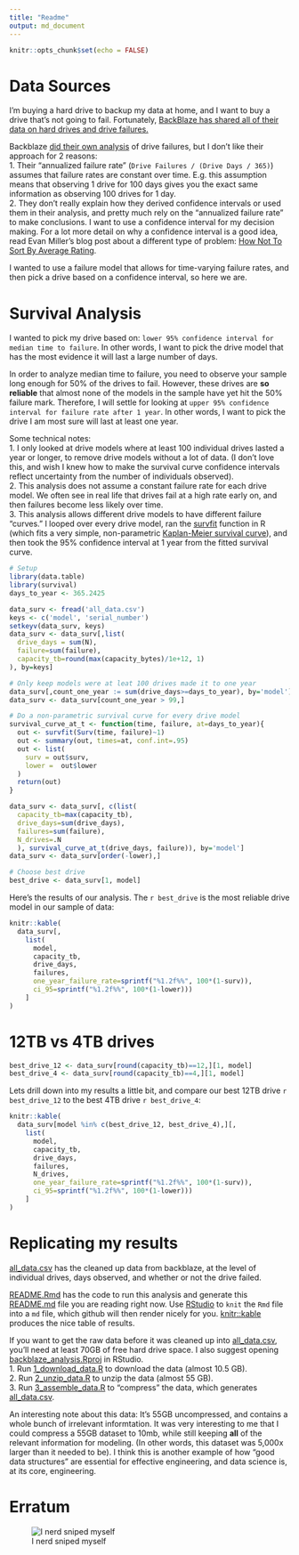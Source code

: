```yaml
---
title: "Readme"
output: md_document
---
```


```r
knitr::opts_chunk$set(echo = FALSE)
```

# Data Sources
I'm buying a hard drive to backup my data at home, and I want to buy a drive that's not going to fail.  Fortunately, [BackBlaze has shared all of their data on hard drives and drive failures.](https://www.backblaze.com/b2/hard-drive-test-data.html#downloading-the-raw-hard-drive-test-data) 

Backblaze [did their own analysis](https://www.backblaze.com/blog/backblaze-hard-drive-stats-q1-2020/) of drive failures, but I don't like their approach for 2 reasons:    
1. Their "annualized failure rate" (`Drive Failures / (Drive Days / 365)`) assumes that failure rates are constant over time.  E.g. this assumption means that observing 1 drive for 100 days gives you the exact same information as observing 100 drives for 1 day.    
2. They don't really explain how they derived confidence intervals or used them in their analysis, and pretty much rely on the "annualized failure rate" to make conclusions.  I want to use a confidence interval for my decision making. For a lot more detail on why a confidence interval is a good idea, read Evan Miller's blog post about a different type of problem: [How Not To Sort By Average Rating](https://www.evanmiller.org/how-not-to-sort-by-average-rating.html).    


I wanted to use a failure model that allows for time-varying failure rates, and then pick a drive based on a confidence interval, so here we are.

# Survival Analysis

I wanted to pick my drive based on: `lower 95% confidence interval for median time to failure`.  In other words, I want to pick the drive model that has the most evidence it will last a large number of days.

In order to analyze median time to failure, you need to observe your sample long enough for 50% of the drives to fail.  However, these drives are **so reliable** that almost none of the models in the sample have yet hit the 50% failure mark.  Therefore, I will settle for looking at `upper 95% confidence interval for failure rate after 1 year`.  In other words, I want to pick the drive I am most sure will last at least one year.

Some technical notes:    
1. I only looked at drive models where at least 100 individual drives lasted a year or longer, to remove drive models without a lot of data.  (I don't love this, and wish I knew how to make the survival curve confidence intervals reflect uncertainty from the number of individuals observed).    
2. This analysis does not assume a constant failure rate for each drive model.  We often see in real life that drives fail at a high rate early on, and then failures become less likely over time.    
3. This analysis allows different drive models to have different failure "curves."  I looped over every drive model, ran the [survfit](https://www.rdocumentation.org/packages/survival/versions/2.11-4/topics/survfit) function in R (which fits a very simple, non-parametric [Kaplan-Meier survival curve](https://en.wikipedia.org/wiki/Kaplan%E2%80%93Meier_estimator)), and then took the 95% confidence interval at 1 year from the fitted survival curve.    

```r
# Setup
library(data.table)
library(survival)
days_to_year <- 365.2425

data_surv <- fread('all_data.csv')
keys <- c('model', 'serial_number')
setkeyv(data_surv, keys)
data_surv <- data_surv[,list(
  drive_days = sum(N),
  failure=sum(failure),
  capacity_tb=round(max(capacity_bytes)/1e+12, 1)
), by=keys]

# Only keep models were at leat 100 drives made it to one year
data_surv[,count_one_year := sum(drive_days>=days_to_year), by='model']
data_surv <- data_surv[count_one_year > 99,]

# Do a non-parametric survival curve for every drive model
survival_curve_at_t <- function(time, failure, at=days_to_year){
  out <- survfit(Surv(time, failure)~1)
  out <- summary(out, times=at, conf.int=.95)
  out <- list(
    surv = out$surv,
    lower =  out$lower
  )
  return(out)
}

data_surv <- data_surv[, c(list(
  capacity_tb=max(capacity_tb), 
  drive_days=sum(drive_days),
  failures=sum(failure),
  N_drives=.N
  ), survival_curve_at_t(drive_days, failure)), by='model']
data_surv <- data_surv[order(-lower),]

# Choose best drive
best_drive <- data_surv[1, model]
```

Here's the results of our analysis.  The `r best_drive` is the most reliable drive model in our sample of data:
```r
knitr::kable(
  data_surv[,
    list(
      model, 
      capacity_tb, 
      drive_days,
      failures,
      one_year_failure_rate=sprintf("%1.2f%%", 100*(1-surv)),
      ci_95=sprintf("%1.2f%%", 100*(1-lower)))
    ]
)
```

# 12TB vs 4TB drives

```r
best_drive_12 <- data_surv[round(capacity_tb)==12,][1, model]
best_drive_4 <- data_surv[round(capacity_tb)==4,][1, model]
```

Lets drill down into my results a little bit, and compare our best 12TB drive `r best_drive_12` to the best 4TB drive `r best_drive_4`:

```r
knitr::kable(
  data_surv[model %in% c(best_drive_12, best_drive_4),][,
    list(
      model, 
      capacity_tb, 
      drive_days,
      failures,
      N_drives,
      one_year_failure_rate=sprintf("%1.2f%%", 100*(1-surv)),
      ci_95=sprintf("%1.2f%%", 100*(1-lower)))
    ]
)
```

# Replicating my results
[all_data.csv](all_data.csv) has the cleaned up data from backblaze, at the level of individual drives, days observed, and whether or not the drive failed.   

[README.Rmd](README.Rmd) has the code to run this analysis and generate this [README.md](README.md) file you are reading right now. Use [RStudio](https://rstudio.com/products/rstudio/download/) to `knit` the `Rmd` file into a `md` file, which github will then render nicely for you. [knitr::kable](https://www.rdocumentation.org/packages/knitr/versions/1.29/topics/kable) produces the nice table of results.

If you want to get the raw data before it was cleaned up into [all_data.csv](all_data.csv), you'll need at least 70GB of free hard drive space.  I also suggest opening [backblaze_analysis.Rproj](backblaze_analysis.Rproj) in RStudio.    
1.  Run [1_download_data.R](1_download_data.R) to download the data (almost 10.5 GB).    
2.  Run [2_unzip_data.R](2_unzip_data.R) to unzip the data (almost 55 GB).    
3.  Run [3_assemble_data.R](3_assemble_data.R) to "compress" the data, which generates [all_data.csv](all_data.csv).    

An interesting note about this data: It's 55GB uncompressed, and contains a whole bunch of irrelevant informtation.  It was very interesting to me that I could compress a 55GB dataset to 10mb, while still keeping **all** of the relevant information for modeling.  (In other words, this dataset was 5,000x larger than it needed to be). I think this is another example of how "good data structures" are essential for effective engineering, and data science is, at its core, engineering.

# Erratum
![I nerd sniped myself](https://imgs.xkcd.com/comics/nerd_sniping.png)
